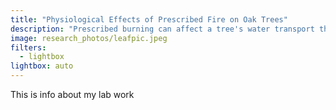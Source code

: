 ```yaml
---
title: "Physiological Effects of Prescribed Fire on Oak Trees"
description: "Prescribed burning can affect a tree's water transport through its stem and leaves, the rate of water loss through its stomata and cuticle when the stomata are closed, and tempurature variability."
image: research_photos/leafpic.jpeg
filters: 
  - lightbox
lightbox: auto
---
```


This is info about my lab work